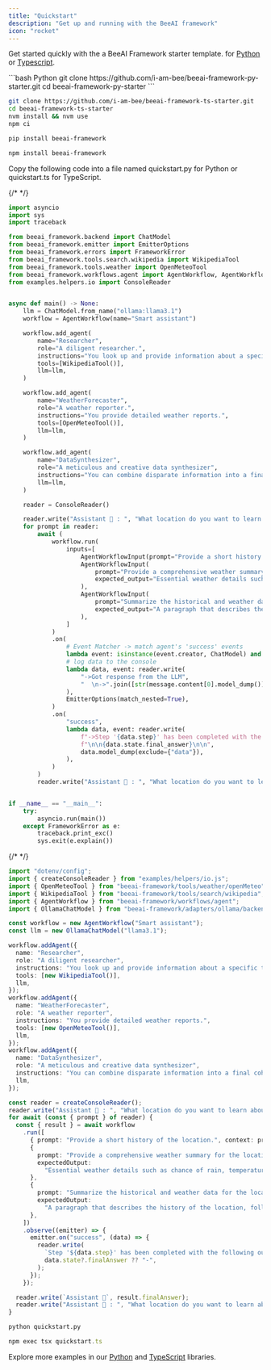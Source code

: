 ```yaml
---
title: "Quickstart"
description: "Get up and running with the BeeAI framework"
icon: "rocket"
---
```


<Steps>
   <Step title="Clone a starter repo">

  Get started quickly with the a BeeAI Framework starter template.
  for [Python](https://github.com/i-am-bee/beeai-framework-py-starter) or [Typescript](https://github.com/i-am-bee/beeai-framework-ts-starter).

  <CodeGroup>
  ```bash Python
  git clone https://github.com/i-am-bee/beeai-framework-py-starter.git
  cd beeai-framework-py-starter
  ```

  ```bash TypeScript
  git clone https://github.com/i-am-bee/beeai-framework-ts-starter.git
  cd beeai-framework-ts-starter
  nvm install && nvm use
  npm ci
  ```

  </CodeGroup>

  </Step>

   <Step title="Install BeeAI framework">

  <CodeGroup>

  ```bash Python
  pip install beeai-framework
  ```

  ```bash TypeScript
  npm install beeai-framework
  ```

  </CodeGroup>

   </Step>
   <Step title="Create your project file">

   Copy the following code into a file named quickstart.py for Python or quickstart.ts for TypeScript.

  <CodeGroup>

  {/* <!-- embedme python/examples/workflows/multi_agents.py --> */}
  ```py Python
  import asyncio
  import sys
  import traceback

  from beeai_framework.backend import ChatModel
  from beeai_framework.emitter import EmitterOptions
  from beeai_framework.errors import FrameworkError
  from beeai_framework.tools.search.wikipedia import WikipediaTool
  from beeai_framework.tools.weather import OpenMeteoTool
  from beeai_framework.workflows.agent import AgentWorkflow, AgentWorkflowInput
  from examples.helpers.io import ConsoleReader


  async def main() -> None:
      llm = ChatModel.from_name("ollama:llama3.1")
      workflow = AgentWorkflow(name="Smart assistant")

      workflow.add_agent(
          name="Researcher",
          role="A diligent researcher.",
          instructions="You look up and provide information about a specific topic.",
          tools=[WikipediaTool()],
          llm=llm,
      )

      workflow.add_agent(
          name="WeatherForecaster",
          role="A weather reporter.",
          instructions="You provide detailed weather reports.",
          tools=[OpenMeteoTool()],
          llm=llm,
      )

      workflow.add_agent(
          name="DataSynthesizer",
          role="A meticulous and creative data synthesizer",
          instructions="You can combine disparate information into a final coherent summary.",
          llm=llm,
      )

      reader = ConsoleReader()

      reader.write("Assistant 🤖 : ", "What location do you want to learn about?")
      for prompt in reader:
          await (
              workflow.run(
                  inputs=[
                      AgentWorkflowInput(prompt="Provide a short history of the location.", context=prompt),
                      AgentWorkflowInput(
                          prompt="Provide a comprehensive weather summary for the location today.",
                          expected_output="Essential weather details such as chance of rain, temperature and wind. Only report information that is available.",  # noqa: E501
                      ),
                      AgentWorkflowInput(
                          prompt="Summarize the historical and weather data for the location.",
                          expected_output="A paragraph that describes the history of the location, followed by the current weather conditions.",  # noqa: E501
                      ),
                  ]
              )
              .on(
                  # Event Matcher -> match agent's 'success' events
                  lambda event: isinstance(event.creator, ChatModel) and event.name == "success",
                  # log data to the console
                  lambda data, event: reader.write(
                      "->Got response from the LLM",
                      "  \n->".join([str(message.content[0].model_dump()) for message in data.value.messages]),
                  ),
                  EmitterOptions(match_nested=True),
              )
              .on(
                  "success",
                  lambda data, event: reader.write(
                      f"->Step '{data.step}' has been completed with the following outcome."
                      f"\n\n{data.state.final_answer}\n\n",
                      data.model_dump(exclude={"data"}),
                  ),
              )
          )
          reader.write("Assistant 🤖 : ", "What location do you want to learn about?")


  if __name__ == "__main__":
      try:
          asyncio.run(main())
      except FrameworkError as e:
          traceback.print_exc()
          sys.exit(e.explain())

  ```

  {/* <!-- embedme typescript/examples/workflows/multiAgents.ts --> */}
  ```ts TypeScript
  import "dotenv/config";
  import { createConsoleReader } from "examples/helpers/io.js";
  import { OpenMeteoTool } from "beeai-framework/tools/weather/openMeteo";
  import { WikipediaTool } from "beeai-framework/tools/search/wikipedia";
  import { AgentWorkflow } from "beeai-framework/workflows/agent";
  import { OllamaChatModel } from "beeai-framework/adapters/ollama/backend/chat";

  const workflow = new AgentWorkflow("Smart assistant");
  const llm = new OllamaChatModel("llama3.1");

  workflow.addAgent({
    name: "Researcher",
    role: "A diligent researcher",
    instructions: "You look up and provide information about a specific topic.",
    tools: [new WikipediaTool()],
    llm,
  });
  workflow.addAgent({
    name: "WeatherForecaster",
    role: "A weather reporter",
    instructions: "You provide detailed weather reports.",
    tools: [new OpenMeteoTool()],
    llm,
  });
  workflow.addAgent({
    name: "DataSynthesizer",
    role: "A meticulous and creative data synthesizer",
    instructions: "You can combine disparate information into a final coherent summary.",
    llm,
  });

  const reader = createConsoleReader();
  reader.write("Assistant 🤖 : ", "What location do you want to learn about?");
  for await (const { prompt } of reader) {
    const { result } = await workflow
      .run([
        { prompt: "Provide a short history of the location.", context: prompt },
        {
          prompt: "Provide a comprehensive weather summary for the location today.",
          expectedOutput:
            "Essential weather details such as chance of rain, temperature and wind. Only report information that is available.",
        },
        {
          prompt: "Summarize the historical and weather data for the location.",
          expectedOutput:
            "A paragraph that describes the history of the location, followed by the current weather conditions.",
        },
      ])
      .observe((emitter) => {
        emitter.on("success", (data) => {
          reader.write(
            `Step '${data.step}' has been completed with the following outcome:\n`,
            data.state?.finalAnswer ?? "-",
          );
        });
      });

    reader.write(`Assistant 🤖`, result.finalAnswer);
    reader.write("Assistant 🤖 : ", "What location do you want to learn about?");
  }

  ```
  </CodeGroup>

   </Step>
   <Step title="Run the example">

  <CodeGroup>

  ```py Python
  python quickstart.py
  ```

  ```ts TypeScript
  npm exec tsx quickstart.ts
  ```

  </CodeGroup>

   </Step>
</Steps>

Explore more examples in our [Python](https://github.com/i-am-bee/beeai-framework/tree/main/python/examples) and [TypeScript](https://github.com/i-am-bee/beeai-framework/tree/main/typescript/examples) libraries.
